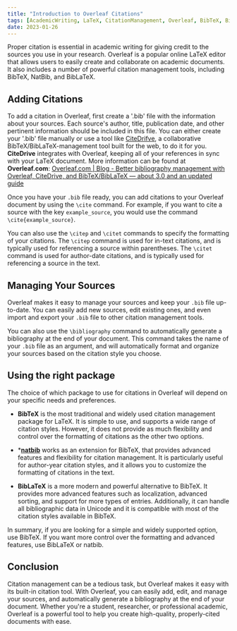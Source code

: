```yaml
---
title: "Introduction to Overleaf Citations"
tags: [AcademicWriting, LaTeX, CitationManagement, Overleaf, BibTeX, BibLaTeX, natbib, Zotero, Mendeley, Research, WritingTips, Academia, ScholarlyWriting, References]
date: 2023-01-26
---
```


Proper citation is essential in academic writing for giving credit to the sources you use in your research. Overleaf is a popular online LaTeX editor that allows users to easily create and collaborate on academic documents. It also includes a number of powerful citation management tools, including BibTeX, NatBib, and BibLaTeX.



<CiteDrive />

## Adding Citations

To add a citation in Overleaf, first create a '.bib' file with the information about your sources. Each source's author, title, publication date, and other pertinent information should be included in this file. You can either create your '.bib' file manually or use a tool like [CiteDrifve](https://www.citedrive.com/), a collaborative BibTeX/BibLaTeX-management tool built for the web, to do it for you. **CiteDrive** integrates with Overleaf, keeping all of your references in sync with your LaTeX document.  More information can be found at **Overleaf.com**: 
[Overleaf.com | Blog - Better bibliography management with Overleaf, CiteDrive, and BibTeX/BibLaTeX — about 3.0 and an updated guide](https://www.overleaf.com/blog/better-bibliography-management-with-overleaf-citedrive-and-bibtex-biblatex)

Once you have your `.bib` file ready, you can add citations to your Overleaf document by using the `\cite` command. For example, if you want to cite a source with the key `example_source`, you would use the command `\cite{example_source}`.

You can also use the `\citep` and `\citet` commands to specify the formatting of your citations. The `\citep` command is used for in-text citations, and is typically used for referencing a source within parentheses. The `\citet` command is used for author-date citations, and is typically used for referencing a source in the text.

## Managing Your Sources

Overleaf makes it easy to manage your sources and keep your `.bib` file up-to-date. You can easily add new sources, edit existing ones, and even import and export your `.bib` file to other citation management tools.

You can also use the `\bibliography` command to automatically generate a bibliography at the end of your document. This command takes the name of your `.bib` file as an argument, and will automatically format and organize your sources based on the citation style you choose.

## Using the right package

The choice of which package to use for citations in Overleaf will depend on your specific needs and preferences.

- **BibTeX** is the most traditional and widely used citation management package for LaTeX. It is simple to use, and supports a wide range of citation styles. However, it does not provide as much flexibility and control over the formatting of citations as the other two options.
* ***[natbib](/natbib)** works as an extension for BibTeX, that provides advanced features and flexibility for citation management. It is particularly useful for author-year citation styles, and it allows you to customize the formatting of citations in the text.

- **BibLaTeX** is a more modern and powerful alternative to BibTeX. It provides more advanced features such as localization, advanced sorting, and support for more types of entries. Additionally, it can handle all bibliographic data in Unicode and it is compatible with most of the citation styles available in BibTeX.

In summary, if you are looking for a simple and widely supported option, use BibTeX. If you want more control over the formatting and advanced features, use BibLaTeX or natbib.

## Conclusion

Citation management can be a tedious task, but Overleaf makes it easy with its built-in citation tool. With Overleaf, you can easily add, edit, and manage your sources, and automatically generate a bibliography at the end of your document. Whether you're a student, researcher, or professional academic, Overleaf is a powerful tool to help you create high-quality, properly-cited documents with ease.
